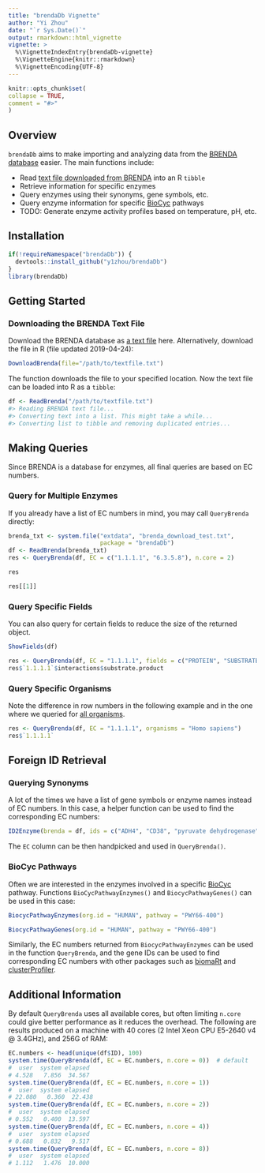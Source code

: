 ```yaml
---
title: "brendaDb Vignette"
author: "Yi Zhou"
date: "`r Sys.Date()`"
output: rmarkdown::html_vignette
vignette: >
  %\VignetteIndexEntry{brendaDb-vignette}
  %\VignetteEngine{knitr::rmarkdown}
  %\VignetteEncoding{UTF-8}
---
```

  
```r
knitr::opts_chunk$set(
collapse = TRUE,
comment = "#>"
)
```

## Overview
`brendaDb` aims to make importing and analyzing data from the [BRENDA database](https://www.brenda-enzymes.org) easier. The main functions include:

- Read [text file downloaded from BRENDA](https://www.brenda-enzymes.org/download_brenda_without_registration.php) into an R `tibble`
- Retrieve information for specific enzymes
- Query enzymes using their synonyms, gene symbols, etc.
- Query enzyme information for specific [BioCyc](https://biocyc.org) pathways
- TODO: Generate enzyme activity profiles based on temperature, pH, etc.

## Installation
```r
if(!requireNamespace("brendaDb")) {
  devtools::install_github("y1zhou/brendaDb")
}
library(brendaDb)
```

## Getting Started
### Downloading the BRENDA Text File
Download the BRENDA database as [a text file](https://www.brenda-enzymes.org/download_brenda_without_registration.php) here. Alternatively, download the file in R (file updated 2019-04-24):
```r
DownloadBrenda(file="/path/to/textfile.txt")
```

The function downloads the file to your specified location. Now the text file can be loaded into R as a `tibble`:
```r
df <- ReadBrenda("/path/to/textfile.txt")
#> Reading BRENDA text file...
#> Converting text into a list. This might take a while...
#> Converting list to tibble and removing duplicated entries...
```

## Making Queries
Since BRENDA is a database for enzymes, all final queries are based on EC numbers.

### Query for Multiple Enzymes
If you already have a list of EC numbers in mind, you may call `QueryBrenda` directly:
```r
brenda_txt <- system.file("extdata", "brenda_download_test.txt",
                          package = "brendaDb")
df <- ReadBrenda(brenda_txt)
res <- QueryBrenda(df, EC = c("1.1.1.1", "6.3.5.8"), n.core = 2)

res

res[[1]]
```

### Query Specific Fields
You can also query for certain fields to reduce the size of the returned object.
```r
ShowFields(df)

res <- QueryBrenda(df, EC = "1.1.1.1", fields = c("PROTEIN", "SUBSTRATE_PRODUCT"))
res$`1.1.1.1`$interactions$substrate.product
```

### Query Specific Organisms
Note the difference in row numbers in the following example and in the one where we queried for [all organisms](#query-for-multiple-enzymes).

```r
res <- QueryBrenda(df, EC = "1.1.1.1", organisms = "Homo sapiens")
res$`1.1.1.1`
```

## Foreign ID Retrieval
### Querying Synonyms
A lot of the times we have a list of gene symbols or enzyme names instead of EC numbers. In this case, a helper function can be used to find the corresponding EC numbers:

```r
ID2Enzyme(brenda = df, ids = c("ADH4", "CD38", "pyruvate dehydrogenase"))
```

The `EC` column can be then handpicked and used in `QueryBrenda()`.

### BioCyc Pathways
Often we are interested in the enzymes involved in a specific [BioCyc](https://biocyc.org) pathway. Functions `BioCycPathwayEnzymes()` and `BiocycPathwayGenes()` can be used in this case:

```r
BiocycPathwayEnzymes(org.id = "HUMAN", pathway = "PWY66-400")
```

```r
BiocycPathwayGenes(org.id = "HUMAN", pathway = "PWY66-400")
```

Similarly, the EC numbers returned from `BiocycPathwayEnzymes` can be used in the function `QueryBrenda`, and the gene IDs can be used to find corresponding EC numbers with other packages such as [biomaRt](https://bioconductor.org/packages/release/bioc/html/biomaRt.html) and [clusterProfiler](https://bioconductor.org/packages/release/bioc/html/clusterProfiler.html).

## Additional Information
By default `QueryBrenda` uses all available cores, but often limiting `n.core` could give better performance as it reduces the overhead. The following are results produced on a machine with 40 cores (2 Intel Xeon CPU E5-2640 v4 @ 3.4GHz), and 256G of RAM:
```r
EC.numbers <- head(unique(df$ID), 100)
system.time(QueryBrenda(df, EC = EC.numbers, n.core = 0))  # default
#  user  system elapsed
# 4.528   7.856  34.567
system.time(QueryBrenda(df, EC = EC.numbers, n.core = 1))
#  user  system elapsed 
# 22.080   0.360  22.438
system.time(QueryBrenda(df, EC = EC.numbers, n.core = 2))
#  user  system elapsed 
# 0.552   0.400  13.597 
system.time(QueryBrenda(df, EC = EC.numbers, n.core = 4))
#  user  system elapsed 
# 0.688   0.832   9.517
system.time(QueryBrenda(df, EC = EC.numbers, n.core = 8))
#  user  system elapsed 
# 1.112   1.476  10.000 
```
